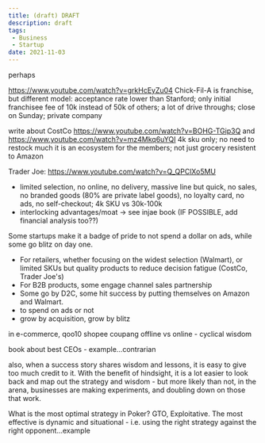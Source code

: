 ```yaml
---
title: (draft) DRAFT
description: draft
tags:
 - Business
 - Startup
date: 2021-11-03
---
```


perhaps 


https://www.youtube.com/watch?v=grkHcEyZu04
Chick-Fil-A is franchise, but different model: acceptance rate lower than Stanford; only initial franchisee fee of 10k instead of 50k of others; a lot of drive throughs; close on Sunday; private company

write about CostCo https://www.youtube.com/watch?v=BOHG-TGip3Q  and https://www.youtube.com/watch?v=mz4Mkq6uYQI
4k sku only; no need to restock much
it is an ecosystem for the members; not just grocery
resistent to Amazon

Trader Joe: https://www.youtube.com/watch?v=Q_QPClXo5MU
- limited selection, no online, no delivery, massive line but quick, no sales, no branded goods (80% are private label goods), no loyalty card, no ads, no self-checkout; 4k SKU vs 30k-100k
- interlocking advantages/moat -> see injae book
(IF POSSIBLE, add financial analysis too??)




Some startups make it a badge of pride to not spend a dollar on ads, while some go blitz on day one.

- For retailers, whether focusing on the widest selection (Walmart), or limited SKUs but quality products to reduce decision fatigue (CostCo, Trader Joe's)
- For B2B products, some engage channel sales partnership
- Some go by D2C, some hit success by putting themselves on Amazon and Walmart.
- to spend on ads or not
- grow by acquisition, grow by blitz

in e-commerce, qoo10 shopee coupang
offline vs online - cyclical wisdom

book about best CEOs - example...contrarian




also, when a success story shares wisdom and lessons, it is easy to give too much credit to it. 
With the benefit of hindsight, it is a lot easier to look back and map out the strategy and wisdom  - but more likely than not, in the arena, businesses are making experiments, and doubling down on those that work.



What is the most optimal strategy in Poker? GTO, Exploitative.
The most effective is dynamic and situational - i.e. using the right strategy against the right opponent...example
